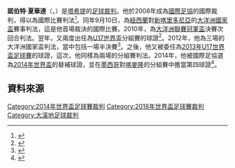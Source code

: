 '''諾伯特·夏華達'''（{{lang|en|Norbert Hauata}}，{{bd|1979年|6月8日|||}}）是[[塔希提|塔希提]]的[[足球裁判|足球裁判]]。他於2008年成為[[國際足協|國際足協]]的國際裁判，得以為國際比賽判法<ref>{{Cite web |url=http://worldreferee.com/site/copy.php?linkID=1970&linkType=referee&contextType=stats |title="Palmares for Norbert Hauata" |accessdate=2014-06-14 |archive-date=2014-07-14 |archive-url=https://web.archive.org/web/20140714162806/http://worldreferee.com/site/copy.php?linkType=referee&contextType=stats&linkID=1970 |dead-url=no }}</ref>。同年9月10日，為[[紐西蘭國家足球隊|紐西蘭]]對[[新喀里多尼亞國家足球隊|新喀里多尼亞]]的[[大洋洲國家盃|大洋洲國家盃]]賽事判法，這是他首場裁決的國際比賽。2010年，為[[大洋洲聯賽冠軍盃|大洋洲聯賽冠軍盃]]決賽次回合判法。翌年，又兩度出任為[[2011年U17世界盃足球賽|U17世界盃]]分組賽的球證<ref>{{Cite web |url=http://www.fifa.com/tournaments/archive/u17worldcup/mexico2011/matches/round=255973/match=300151848/report.html |title="Match Report - Panama - Germany 0:2 (0:2)" |accessdate=2014-06-14 |archive-date=2014-07-03 |archive-url=https://web.archive.org/web/20140703201712/http://www.fifa.com/tournaments/archive/u17worldcup/mexico2011/matches/round=255973/match=300151848/report.html |dead-url=no }}</ref>。2012年，他為三場的大洋洲國家盃判法，當中包括一場半決賽<ref>{{Cite web |url=http://www.fifa.com/worldcup/preliminaries/oceania/matches/round=258415/match=300200739/report.html |title="Match Report - New Zealand - New Caledonia 0:2 (0:0)" |accessdate=2014-06-14 |archive-date=2014-07-03 |archive-url=https://web.archive.org/web/20140703185856/http://www.fifa.com/worldcup/preliminaries/oceania/matches/round=258415/match=300200739/report.html |dead-url=no }}</ref>。之後，他又被委任為[[2013年U17世界盃足球賽|2013年U17世界盃足球賽]]的球證，這次，他同樣為兩場的分組賽判法。2014年，他被國際足協選為[[2014年世界盃|2014年世界盃]]的替補球證，並在[[墨西哥國家足球隊|墨西哥]]對[[喀麥隆國家足球隊|喀麥隆]]的分組賽中擔當第四球證<ref>{{Cite web |url=http://resources.fifa.com/mm/document/tournament/competition/02/36/99/76/eng_02_0613_mex-cmr_fulltime.pdf |title=Match report |accessdate=2014-06-14 |archive-date=2014-06-30 |archive-url=https://web.archive.org/web/20140630011954/http://resources.fifa.com/mm/document/tournament/competition/02/36/99/76/eng_02_0613_mex-cmr_fulltime.pdf |dead-url=no }}</ref>。

== 資料來源 ==
{{reflist}}


[[Category:2014年世界盃足球賽裁判|Category:2014年世界盃足球賽裁判]]
[[Category:2018年世界盃足球賽裁判|Category:2018年世界盃足球賽裁判]]
[[Category:大溪地足球裁判|Category:大溪地足球裁判]]